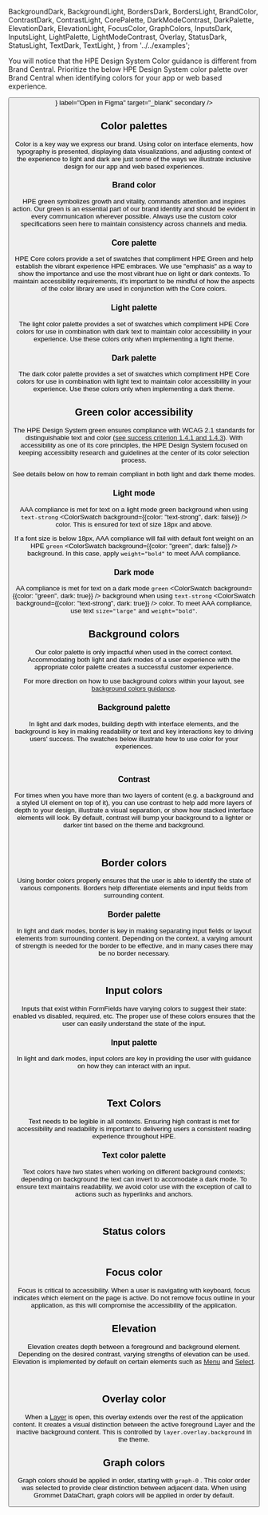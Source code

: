 
  BackgroundDark,
  BackgroundLight,
  BordersDark,
  BordersLight,
  BrandColor,
  ContrastDark,
  ContrastLight,
  CorePalette,
  DarkModeContrast,
  DarkPalette,
  ElevationDark,
  ElevationLight,
  FocusColor,
  GraphColors,
  InputsDark,
  InputsLight,
  LightPalette,
  LightModeContrast,
  Overlay,
  StatusDark,
  StatusLight,
  TextDark,
  TextLight,
} from '../../examples';

You will notice that the HPE Design System Color guidance is
different from Brand Central. Prioritize the below HPE Design
System color palette over Brand Central when identifying colors
for your app or web based experience.

<ButtonRow>
  <Button
    href="https://www.figma.com/file/eZYR3dtWdb9U90QvJ7p3T9/HPE-Color-Styles?node-id=590%3A1285"
    icon={<Figma color="plain" />}
    label="Open in Figma"
    target="_blank"
    secondary
  />
</ButtonRow>

## Color palettes

Color is a key way we express our brand. Using color on
interface elements, how typography is presented, displaying data
visualizations, and adjusting context of the experience to light
and dark are just some of the ways we illustrate inclusive
design for our app and web based experiences.

### Brand color

HPE green symbolizes growth and vitality, commands attention and
inspires action. Our green is an essential part of our brand
identity and should be evident in every communication wherever
possible. Always use the custom color specifications seen here
to maintain consistency across channels and media.

<BrandColor />

### Core palette

HPE Core colors provide a set of swatches that compliment HPE
Green and help establish the vibrant experience HPE embraces. We
use "emphasis" as a way to show the importance and use the most
vibrant hue on light or dark contexts. To maintain accessibility
requirements, it's important to be mindful of how the aspects of
the color library are used in conjunction with the Core colors.

<CorePalette />

### Light palette

The light color palette provides a set of swatches which
compliment HPE Core colors for use in combination with dark text
to maintain color accessibility in your experience. Use these
colors only when implementing a light theme.

<LightPalette />

### Dark palette

The dark color palette provides a set of swatches which
compliment HPE Core colors for use in combination with light
text to maintain color accessibility in your experience. Use
these colors only when implementing a dark theme.

<DarkPalette />

## Green color accessibility

The HPE Design System green <ColorSwatch background="green" /> ensures compliance with WCAG 2.1
standards for distinguishable text and color ([see success criterion 1.4.1 and 1.4.3](https://www.w3.org/TR/WCAG21/#distinguishable)).
With accessibility as one of its core principles, the HPE
Design System focused on keeping accessibilty research and
guidelines at the center of its color selection process.

See details below on how to remain compliant in both light and
dark theme modes.

### Light mode

AAA compliance is met for text on a light mode green background
when using `text-strong` <ColorSwatch background={{color: "text-strong", dark: false}} /> color. This is ensured for text of size
18px and above.

If a font size is below 18px, AAA compliance will fail with
default font weight on an HPE `green` <ColorSwatch background={{color: "green", dark: false}} /> background. In this case,
apply `weight="bold"` to meet AAA compliance.

<LightModeContrast />

### Dark mode

AA compliance is met for text on a dark mode `green` <ColorSwatch background={{color: "green", dark: true}} /> background
when using `text-strong` <ColorSwatch background={{color: "text-strong", dark: true}} /> color. To meet AAA compliance, use text
`size="large"` and `weight="bold"`.

<DarkModeContrast />

## Background colors

Our color palette is only impactful when used in the correct
context. Accommodating both light and dark modes of a user
experience with the appropriate color palette creates a
successful customer experience.

For more direction on how to use background colors within your
layout, see [background colors guidance](/foundation/background-colors-guidance).

### Background palette

In light and dark modes, building depth with interface elements,
and the background is key in making readability or text and key
interactions key to driving users' success. The swatches below
illustrate how to use color for your experiences.

<BackgroundLight />
<br />
<BackgroundDark />

### Contrast

For times when you have more than two layers of content (e.g. a
background and a styled UI element on top of it), you can use
contrast to help add more layers of depth to your design,
illustrate a visual separation, or show how stacked interface
elements will look. By default, contrast will bump your
background to a lighter or darker tint based on the theme and
background.

<ContrastLight />
<br />
<ContrastDark />

## Border colors

Using border colors properly ensures that the user is able to
identify the state of various components. Borders help
differentiate elements and input fields from surrounding
content.

### Border palette

In light and dark modes, border is key in making separating
input fields or layout elements from surrounding content.
Depending on the context, a varying amount of strength is needed
for the border to be effective, and in many cases there may be
no border necessary.

<BordersLight />
<br />
<BordersDark />

## Input colors

Inputs that exist within FormFields have varying colors to
suggest their state: enabled vs disabled, required, etc. The
proper use of these colors ensures that the user can easily
understand the state of the input.

### Input palette

In light and dark modes, input colors are key in providing the
user with guidance on how they can interact with an input.

<InputsLight />
<br />
<InputsDark />

## Text Colors

Text needs to be legible in all contexts. Ensuring high contrast
is met for accessibility and readability is important to
delivering users a consistent reading experience throughout HPE.

### Text color palette

Text colors have two states when working on different background
contexts; depending on background the text can invert to
accomodate a dark mode. To ensure text maintains readability, we
avoid color use with the exception of call to actions such as
hyperlinks and anchors.

<TextLight />
<br />
<TextDark />

## Status colors

<StatusLight />
<br />
<StatusDark />

## Focus color

Focus is critical to accessibility. When a user is navigating
with keyboard, focus indicates which element on the page is
active. Do not remove focus outline in your application, as this
will compromise the accessibility of the application.

<FocusColor />

## Elevation

Elevation creates depth between a foreground and background
element. Depending on the desired contrast, varying strengths of
elevation can be used. Elevation is implemented by default on
certain elements such as
[Menu](/components/menu) and [Select](/components/select).

<ElevationLight />
<br />
<ElevationDark />

## Overlay color

When a [Layer](/components/layer) is
open, this overlay extends over the rest of the application
content. It creates a visual distinction between the active
foreground Layer and the inactive background content. This is
controlled by `layer.overlay.background` in the theme.

<Overlay />

## Graph colors

Graph colors should be applied in order, starting with `graph-0` <ColorSwatch background="graph-0" />.
This color order was selected to provide clear distinction
between adjacent data. When using Grommet DataChart, graph
colors will be applied in order by default.

<GraphColors />
